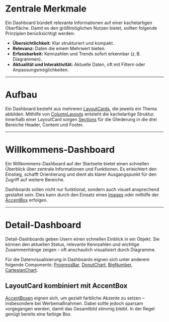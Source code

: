 # Zentrale Merkmale

Ein Dashboard bündelt relevante Informationen auf einer kachelartigen
Oberfläche. Damit es den größtmöglichen Nutzen bietet, sollten folgende
Prinzipien berücksichtigt werden:

- **Übersichtlichkeit:** Klar strukturiert und kompakt.
- **Relevanz:** Daten die einem Mehrwert bieten.
- **Erfassbarkeit:** Kennzahlen und Trends sofort erkennbar (z. B. Diagrammen).
- **Aktualität und Interaktivität:** Aktuelle Daten, oft mit Filtern oder
  Anpassungsmöglichkeiten.

---

# Aufbau

Ein Dashboard besteht aus mehreren
[LayoutCards](/03-components/structure/layout-card), die jeweils ein Thema
abbilden. Mithilfe von [ColumnLayouts](/03-components/structure/column-layout)
entsteht die kachelartige Struktur. Innerhalb einer LayoutCard sorgen
[Sections](/03-components/structure/section) für die Gliederung in die drei
Bereiche Header, Content und Footer.

---

# Willkommens-Dashboard

Ein Willkommens-Dashboard auf der Startseite bietet einen schnellen Überblick
über zentrale Informationen und Funktionen. Es erleichtert den Einstieg, schafft
Orientierung und dient als klarer Ausgangspunkt für den Zugriff auf weitere
Bereiche.

<LiveCodeEditor example="dashboard" editorCollapsed bgColor="dark" />

Dashboards sollen nicht nur funktional, sondern auch visuell ansprechend
gestaltet sein. Dies kann durch den Einsatz eines
[Images](/03-components/content/image) oder mithilfe der
[AccentBox](/03-components/structure/accent-box) erfolgen.

---

# Detail-Dashboard

Detail-Dashboards geben Usern einen schnellen Einblick in ein Objekt. Sie können
den aktuellen Status, relevante Kennzahlen und wichtige Zusammenhänge zeigen –
oft anschaulich visualisiert durch Diagramme.

<LiveCodeEditor example="project-dashboard" editorCollapsed bgColor="dark" />

Für die Datenvisualisierung in Dashboards eignen sich unter anderem folgende
Components: [ProgressBar](/03-components/status/progress-bar),
[DonutChart](/03-components/data-visualisation/donut-chart),
[BigNumber](/03-components/data-visualisation/big-number),
[CartesianChart](/03-components/data-visualisation/cartesian-chart).

## LayoutCard kombiniert mit AccentBox

[AccentBoxen](/03-components/structure/accent-box) eignen sich, um gezielt
farbliche Akzente zu setzen – insbesondere bei Werbemaßnahmen. Dabei sollte
jedoch sparsam vorgegangen werden, damit das Gesamtbild stimmig bleibt. In der
Regel genügt bereits eine farbige Box.

<LiveCodeEditor example="customer-dashboard" editorCollapsed bgColor="dark" />
